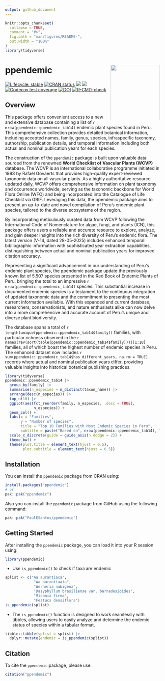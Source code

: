 ```yaml
---
output: github_document
---
```


<!-- README.md is generated from README.Rmd. Please edit that file -->


```r
knitr::opts_chunk$set(
  collapse = TRUE,
  comment = "#>",
  fig.path = "man/figures/README-",
  out.width = "100%"
)
library(tidyverse)
```

# ppendemic <a href='https://github.com/PaulESantos/ppendemic'><img src='man/figures/ppendemic_logo.png' align="right" height="180" width="160" /></a>

<!-- badges: start -->
[![Lifecycle: stable](https://img.shields.io/badge/lifecycle-stable-blue.svg)](https://lifecycle.r-lib.org/articles/stages.html)
[![CRAN status](https://www.r-pkg.org/badges/version/ppendemic)](https://CRAN.R-project.org/package=ppendemic)
[![](http://cranlogs.r-pkg.org/badges/grand-total/ppendemic?color=green)](https://cran.r-project.org/package=ppendemic)
[![](http://cranlogs.r-pkg.org/badges/last-week/ppendemic?color=green)](https://cran.r-project.org/package=ppendemic)
[![Codecov test coverage](https://codecov.io/gh/PaulESantos/ppendemic/branch/main/graph/badge.svg)](https://app.codecov.io/gh/PaulESantos/ppendemic?branch=main)
[![DOI](https://zenodo.org/badge/336340798.svg)](https://zenodo.org/badge/latestdoi/336340798)
[![R-CMD-check](https://github.com/PaulESantos/ppendemic/actions/workflows/R-CMD-check.yaml/badge.svg)](https://github.com/PaulESantos/ppendemic/actions/workflows/R-CMD-check.yaml)
<!-- badges: end -->

## Overview

This package offers convenient access to a new and extensive database containing a list of `r nrow(ppendemic::ppendemic_tab14)` endemic plant species found in Peru. This comprehensive collection provides detailed botanical information, including accepted names, family, genus, species, infraspecific taxonomy, authorship, publication details, and temporal information including both actual and nominal publication years for each species.

The construction of the `ppendemic` package is built upon valuable data sourced from the renowned **World Checklist of Vascular Plants (WCVP)** database. The WCVP is an international collaborative programme initiated in 1988 by Rafaël Govaerts that provides high-quality expert-reviewed taxonomic data on all vascular plants. As a highly authoritative resource updated daily, WCVP offers comprehensive information on plant taxonomy and occurrence worldwide, serving as the taxonomic backbone for World Flora Online (WFO) and being incorporated into the Catalogue of Life Checklist via GBIF. Leveraging this data, the ppendemic package aims to present an up-to-date and novel compilation of Peru's endemic plant species, tailored to the diverse ecosystems of the region.

By incorporating meticulously curated data from WCVP following the International Code of Nomenclature for algae, fungi, and plants (ICN), this package offers users a reliable and accurate resource to explore, analyze, and gain deeper insights into the rich diversity of Peru's endemic flora. The latest version (V-14, dated 28-05-2025) includes enhanced temporal bibliographic information with sophisticated year extraction capabilities, distinguishing between actual and nominal publication years for improved citation accuracy.

Representing a significant advancement in our understanding of Peru's endemic plant species, the ppendemic package update the previously known list of 5,507 species presented in the Red Book of Endemic Plants of Peru, bringing the total to an impressive `r nrow(ppendemic::ppendemic_tab14)` species. This substantial increase in documented endemic species is a testament to the continuous integration of updated taxonomic data and the commitment to presenting the most current information available. With this expanded and current database, researchers, conservationists, and nature enthusiasts alike can now delve into a more comprehensive and accurate account of Peru's unique and diverse plant biodiversity.

The database spans a total of `r length(unique(ppendemic::ppendemic_tab14$family))` families, with particular richness observed in the `r names(rev(sort(table(ppendemic::ppendemic_tab14$family))))[1:10]` families, all of which boast the highest number of endemic species in Peru. The enhanced dataset now includes `r sum(ppendemic::ppendemic_tab14$has_different_years, na.rm = TRUE)` records where actual and nominal publication years differ, providing valuable insights into historical botanical publishing practices.


```r
library(tidyverse)
ppendemic::ppendemic_tab14 |> 
  group_by(family) |> 
  summarise(n_especies = n_distinct(taxon_name)) |> 
  arrange(desc(n_especies)) |> 
  top_n(10) |> 
  ggplot(aes(fct_reorder(family, n_especies, .desc = TRUE),
             n_especies)) +
  geom_col() +
  labs(x = "Families",
       y = "Number of species",
       title = "Top 10 Families with Most Endemic Species in Peru",
       subtitle = paste("Based on", nrow(ppendemic::ppendemic_tab14), "endemic species records (Version V-14)")) +
  scale_x_discrete(guide = guide_axis(n.dodge = 2)) +
  theme_bw() +
  theme(plot.title = element_text(hjust = 0.5),
        plot.subtitle = element_text(hjust = 0.5))
```

## Installation

You can install the `ppendemic` package from CRAN using:

```r
install.packages("ppendemic")
# or
pak::pak("ppendemic")
```

Also you can install the `ppendemic` package from GitHub using the following command:

```r
pak::pak("PaulESantos/ppendemic")
```


## Getting Started

After installing the `ppendemic` package, you can load it into your R session using:

```r
library(ppendemic)

```

- Use `is_ppendemic()` to check if taxa are endemic

```r
splist <- c("Aa aurantiaca", 
             "Aa aurantiaaia",
             "Werneria nubigena", 
             "Dasyphyllum brasiliense var. barnadesioides",
             "Miconia firma",
             "Festuca densiflora")
is_ppendemic(splist)

```

- The `is_ppendemic()` function is designed to work seamlessly with tibbles, allowing users to easily analyze and determine the endemic status of species within a tabular format.

```r

tibble::tibble(splist = splist) |> 
  dplyr::mutate(endemic = is_ppendemic(splist))

```


## Citation

To cite the `ppendemic` package, please use:

```r
citation("ppendemic")
```

